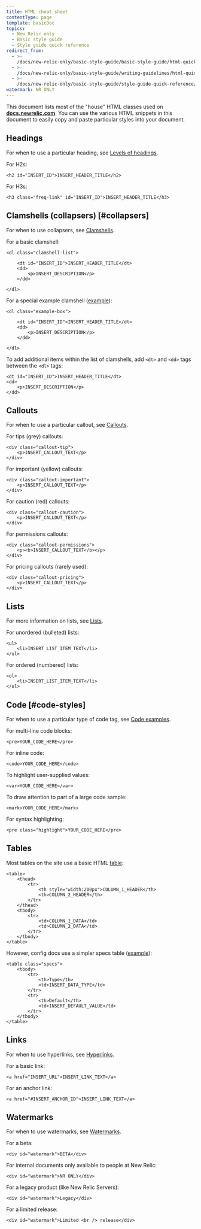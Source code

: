 ```yaml
---
title: HTML cheat sheet
contentType: page
template: basicDoc
topics:
  - New Relic only
  - Basic style guide
  - Style guide quick reference
redirect_from:
  - >-
    /docs/new-relic-only/basic-style-guide/basic-style-guide/html-quick-reference-guide/
  - >-
    /docs/new-relic-only/basic-style-guide/writing-guidelines/html-quick-reference-guide/
  - >-
    /docs/new-relic-only/basic-style-guide/style-guide-quick-reference/html-quick-reference-guide/
watermark: NR ONLY
---
```


This document lists most of the "house" HTML classes used on [**docs.newrelic.com**](https://docs.newrelic.com). You can use the various HTML snippets in this document to easily copy and paste particular styles into your document.

## Headings

For when to use a particular heading, see [Levels of headings](/docs/new-relic-only/basic-style-guide/writing-guidelines/levels-headings).

For H2s:

```
<h2 id="INSERT_ID">INSERT_HEADER_TITLE</h2>
```

For H3s:

```
<h3 class="freq-link" id="INSERT_ID">INSERT_HEADER_TITLE</h3>
```

## Clamshells (collapsers) [#collapsers]

For when to use collapsers, see [Clamshells](/docs/new-relic-only/basic-style-guide/writing-guidelines/clamshells).

For a basic clamshell:

```
<dl class="clamshell-list">

    <dt id="INSERT_ID">INSERT_HEADER_TITLE</dt>
    <dd>
        <p>INSERT_DESCRIPTION</p>
    </dd>

</dl>
```

For a special example clamshell ([example](/docs/new-relic-only/basic-style-guide/writing-guidelines/example-clamshell)):

```
<dl class="example-box">

    <dt id="INSERT_ID">INSERT_HEADER_TITLE</dt>
    <dd>
        <p>INSERT_DESCRIPTION</p>
    </dd>

</dl>
```

To add additional items within the list of clamshells, add `<dt>` and `<dd>` tags between the `<dl>` tags:

```
<dt id="INSERT_ID">INSERT_HEADER_TITLE</dt>
<dd>
    <p>INSERT_DESCRIPTION</p>
</dd>
```

## Callouts

For when to use a particular callout, see [Callouts](/docs/new-relic-only/basic-style-guide/writing-guidelines/callouts).

For tips (grey) callouts:

```
<div class="callout-tip">
    <p>INSERT_CALLOUT_TEXT</p>
</div>
```

For important (yellow) callouts:

```
<div class="callout-important">
    <p>INSERT_CALLOUT_TEXT</p>
</div>
```

For caution (red) callouts:

```
<div class="callout-caution">
    <p>INSERT_CALLOUT_TEXT</p>
</div>
```

For permissions callouts:

```
<div class="callout-permissions">
    <p><b>INSERT_CALLOUT_TEXT</b></p>
</div>
```

For pricing callouts (rarely used):

```
<div class="callout-pricing">
    <p>INSERT_CALLOUT_TEXT</p>
</div>
```

## Lists

For more information on lists, see [Lists](/docs/new-relic-only/basic-style-guide/writing-guidelines/lists).

For unordered (bulleted) lists:

```
<ul>
    <li>INSERT_LIST_ITEM_TEXT</li>
</ul>
```

For ordered (numbered) lists:

```
<ol>
    <li>INSERT_LIST_ITEM_TEXT</li>
</ol>
```

## Code [#code-styles]

For when to use a particular type of code tag, see [Code examples](/docs/new-relic-only/basic-style-guide/writing-guidelines/code-examples).

For multi-line code blocks:

```
<pre>YOUR_CODE_HERE</pre>
```

For inline code:

```
<code>YOUR_CODE_HERE</code>
```

To highlight user-supplied values:

```
<var>YOUR_CODE_HERE</var>
```

To draw attention to part of a large code sample:

```
<mark>YOUR_CODE_HERE</mark>
```

For syntax highlighting:

```
<pre class="highlight">YOUR_CODE_HERE</pre>
```

## Tables

Most tables on the site use a basic HTML [table](/docs/new-relic-only/basic-style-guide/writing-guidelines/tables):

```
<table>
    <thead>
        <tr>
            <th style="width:200px">COLUMN_1_HEADER</th>
            <th>COLUMN_2_HEADER</th>
        </tr>
    </thead>
    <tbody>
        <tr>
            <td>COLUMN_1_DATA</td>
            <td>COLUMN_2_DATA</td>
        </tr>
    </tbody>
</table>
```

However, config docs use a simpler specs table ([example](/docs/infrastructure/new-relic-infrastructure/configuration/configure-infrastructure-agent#proxy)):

```
<table class="specs">
    <tbody>
        <tr>
            <th>Type</th>
            <td>INSERT_DATA_TYPE</td>
        </tr>
        <tr>
            <th>Default</th>
            <td>INSERT_DEFAULT_VALUE</td>
        </tr>
    </tbody>
</table>
```

## Links

For when to use hyperlinks, see [Hyperlinks](/docs/new-relic-only/basic-style-guide/writing-guidelines/hyperlinks).

For a basic link:

```
<a href="INSERT_URL">INSERT_LINK_TEXT</a>
```

For an anchor link:

```
<a href="#INSERT_ANCHOR_ID">INSERT_LINK_TEXT</a>
```

## Watermarks

For when to use watermarks, see [Watermarks](/docs/new-relic-only/tech-writer-style-guide/design-specifications/classes-styles#watermarks).

For a beta:

```
<div id="watermark">BETA</div>
```

For internal documents only available to people at New Relic:

```
<div id="watermark">NR ONLY</div>
```

For a legacy product (like New Relic Servers):

```
<div id="watermark">Legacy</div>
```

For a limited release:

```
<div id="watermark">Limited <br /> release</div>
```
